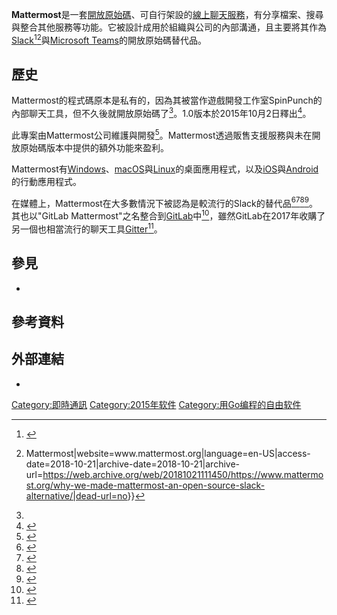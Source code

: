 {{NoteTA|G1=IT|G2=FL}}
{{Infobox software
| name                   = Mattermost
| logo                   = Mattermost logo horizontal.svg
| screenshot             = Mattermost UI.png
| collapsible            = no
| developer              = Mattermost Inc
| released               = {{Start date and age|2015|10|02}}
| programming language   = [[Go|Go]]<ref>{{Cite web|url=https://opensource.com/alternatives/slack|title=5 open source alternatives to Slack for team chat|last=Baker|first=Jason|date=2017-08-17|website=Opensource.com|language=en|access-date=2019-04-12|archive-date=2019-04-06|archive-url=https://web.archive.org/web/20190406061952/https://opensource.com/alternatives/slack|dead-url=no}}</ref><ref>{{Cite web|url=https://gustavohenrique.net/en/2019/01/10-tools-written-in-go-that-every-dev-needs-to-know/|title=10 tools written in Go that every developer needs to know • Gustavo Henrique|last=Henrique|first=Gustavo|date=2019-01-27|website=Gustavo Henrique|language=en|access-date=2019-04-12|archive-date=2019-04-12|archive-url=https://web.archive.org/web/20190412024219/https://gustavohenrique.net/en/2019/01/10-tools-written-in-go-that-every-dev-needs-to-know/|dead-url=no}}</ref>、[[JavaScript|JavaScript]]<ref>{{Cite news|url=https://www.wired.com/2016/03/open-source-devs-racing-build-better-versions-slack/|title=Open Sourcers Race to Build Better Versions of Slack|last=Finley|first=Klint|date=2016-03-16|work=[[连线|连线]]|access-date=2019-07-15|archive-url=https://archive.today/20170309120107/https://www.wired.com/2016/03/open-source-devs-racing-build-better-versions-slack/|archive-date=2017-03-09|issn=1059-1028|dead-url=no}}</ref>
| latest release version = 7.0.1
| latest release date    = {{Release date and age|2022|06|24}}
| language count         = 16
| license                = 由Mattermost公司編譯的"Mattermost Team Edition" Linux伺服器可執行檔：[[MIT許可證|MIT許可證]]<ref name="server_license"/><br />未編譯的Mattermost伺服器原始碼：[[GNU_Affero通用公共许可证|GNU Affero通用公共许可证]]第三版<ref name="server_license"/>（管理工具與設定檔：[[Apache许可证|Apache许可证]]2.0）<ref name="server_license">{{Cite web|url=https://github.com/mattermost/mattermost-server/blob/master/LICENSE.txt|title=Mattermost's License|date=2018-08-01|website=github.com|access-date=2018-12-16|archive-date=2019-06-01|archive-url=https://web.archive.org/web/20190601131529/https://github.com/mattermost/mattermost-server/blob/master/LICENSE.txt|dead-url=no}}</ref><br />其餘部份：[[Apache许可证|Apache许可证]]2.0<ref>{{Cite web|url=https://github.com/mattermost/desktop/blob/master/LICENSE.txt|title=Mattermost's License|date=2018|website=github.com|access-date=2018-12-16|archive-date=2020-08-26|archive-url=https://web.archive.org/web/20200826131703/https://github.com/mattermost/desktop/blob/master/LICENSE.txt|dead-url=no}}</ref>
| website                = {{URL|https://mattermost.com/}}
}}

'''Mattermost'''是一套[[开源软件|開放原始碼]]、可自行架設的[[网络聊天|線上聊天服務]]，有分享檔案、搜尋與整合其他服務等功能。它被設計成用於組織與公司的內部溝通，且主要將其作為[[Slack_(軟體)|Slack]]<ref>{{Cite web|url=https://www.techrepublic.com/article/how-open-source-mattermost-is-sneaking-up-on-slacks-messaging-empire/|title=How open source Mattermost is sneaking up on Slack's messaging empire|last=Asay|first=Matt|date=2019-02-06|website=[[TechRepublic|TechRepublic]]|language=en|archive-url=https://archive.today/20190715185138/https://www.techrepublic.com/article/how-open-source-mattermost-is-sneaking-up-on-slacks-messaging-empire/|archive-date=2019-07-15|access-date=2019-07-15|dead-url=no}}</ref><ref name=":0">{{Cite web|url=https://www.mattermost.org/why-we-made-mattermost-an-open-source-slack-alternative/|title=Why we made Mattermost  an open source Slack-alternative {{!}} Mattermost|website=www.mattermost.org|language=en-US|access-date=2018-10-21|archive-date=2018-10-21|archive-url=https://web.archive.org/web/20181021111450/https://www.mattermost.org/why-we-made-mattermost-an-open-source-slack-alternative/|dead-url=no}}</ref>與[[Microsoft_Teams|Microsoft Teams]]的開放原始碼替代品。

== 歷史 ==

Mattermost的程式碼原本是私有的，因為其被當作遊戲開發工作室SpinPunch的內部聊天工具，但不久後就開放原始碼了<ref name=":0" />。1.0版本於2015年10月2日釋出<ref>{{Cite news|url=https://mattermost.com/blog/mattermost-3-4-16/|title=Open source Slack-alternative reaches 1.0: Self-host ready, Slack-compatible, MIT licensed - Mattermost Private Cloud Messaging|date=2015-10-02|work=Mattermost Private Cloud Messaging|access-date=2018-10-21|language=en-US|archive-date=2018-10-21|archive-url=https://web.archive.org/web/20181021151212/https://mattermost.com/blog/mattermost-3-4-16/|dead-url=no}}</ref>。

此專案由Mattermost公司維護與開發<ref>{{Cite web|url=https://www.crunchbase.com/organization/mattermost|title=Crunchbase|access-date=2018-10-21|archive-date=2018-10-21|archive-url=https://web.archive.org/web/20181021111719/https://www.crunchbase.com/organization/mattermost|dead-url=no}}</ref>。Mattermost透過販售支援服務與未在開放原始碼版本中提供的額外功能來盈利。

Mattermost有[[Microsoft_Windows|Windows]]、[[macOS|macOS]]與[[Linux|Linux]]的桌面應用程式，以及[[iOS|iOS]]與[[Android|Android]]的行動應用程式。

在媒體上，Mattermost在大多數情況下被認為是較流行的Slack的替代品<ref>{{Cite news|url=https://t3n.de/news/quelloffene-slack-alternative-mattermost-645316/|title=Quelloffene Slack-Alternative zum Selbsthosten: Mattermost 1.0 in der Kurzvorstellung|work=t3n News|access-date=2018-10-21|language=de|archive-date=2017-11-23|archive-url=https://web.archive.org/web/20171123184546/http://t3n.de/news/quelloffene-slack-alternative-mattermost-645316/|dead-url=no}}</ref><ref>{{Cite news|url=https://entwickler.de/online/tools/mattermost-184240.html|title=Mattermost - Open-Source-Alternative zu Slack|date=2015-10-23|work=entwickler.de|access-date=2018-10-21|language=de|archive-date=2018-10-21|archive-url=https://web.archive.org/web/20181021111753/https://entwickler.de/online/tools/mattermost-184240.html|dead-url=no}}</ref><ref>{{Cite web|url=https://blog.okturtles.org/2015/11/five-open-source-slack-alternatives/|title=Five Open-Source Slack Alternatives »  okTurtles Blog|website=blog.okturtles.org|language=en-US|access-date=2018-10-21|archive-date=2018-12-06|archive-url=https://web.archive.org/web/20181206105520/https://blog.okturtles.org/2015/11/five-open-source-slack-alternatives/|dead-url=no}}</ref><ref>{{Cite web|url=https://medium.com/@russleyshaw/which-chat-platform-should-i-use-d73f22d558f3|title=Which Chat Platform Should I Use?|last=Shaw|first=Russley|date=2017-05-09|website=Russley Shaw|access-date=2018-10-21|archive-date=2018-10-21|archive-url=https://web.archive.org/web/20181021111605/https://medium.com/@russleyshaw/which-chat-platform-should-i-use-d73f22d558f3|dead-url=no}}</ref>。其也以"GitLab Mattermost"之名整合到[[GitLab|GitLab]]中<ref>{{Cite news|url=https://about.gitlab.com/2015/08/18/gitlab-loves-mattermost/|title=GitLab Mattermost, an open source on-premises Slack alternative|date=2015-08-18|work=GitLab|access-date=2018-10-21|language=en|archive-date=2018-10-21|archive-url=https://web.archive.org/web/20181021111614/https://about.gitlab.com/2015/08/18/gitlab-loves-mattermost/|dead-url=no}}</ref>，雖然GitLab在2017年收購了另一個也相當流行的聊天工具[[Gitter|Gitter]]<ref>{{Cite news|url=https://venturebeat.com/2017/03/15/gitlab-acquires-software-chat-startup-gitter-will-open-source-the-code/|title=GitLab acquires software chat startup Gitter, will open-source the code|date=2017-03-15|work=VentureBeat|access-date=2018-10-21|language=en-US|archive-date=2018-12-04|archive-url=https://web.archive.org/web/20181204135955/https://venturebeat.com/2017/03/15/gitlab-acquires-software-chat-startup-gitter-will-open-source-the-code/|dead-url=no}}</ref>。

== 參見 ==
* {{link-en|協作軟體列表|List of collaborative software}}

== 參考資料 ==
{{Reflist}}

== 外部連結 ==
* {{Official}}

[[Category:即時通訊|Category:即時通訊]]
[[Category:2015年软件|Category:2015年软件]]
[[Category:用Go编程的自由软件|Category:用Go编程的自由软件]]

{{即时通讯客户端}}